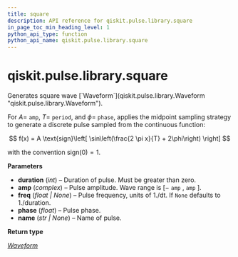 ```yaml
---
title: square
description: API reference for qiskit.pulse.library.square
in_page_toc_min_heading_level: 1
python_api_type: function
python_api_name: qiskit.pulse.library.square
---
```


<span id="qiskit-pulse-library-square" />

# qiskit.pulse.library.square

<Function id="qiskit.pulse.library.square" name="square" isDedicatedPage={true} github="https://github.com/qiskit/qiskit/tree/stable/0.24/qiskit/pulse/library/discrete.py" signature="square(duration, amp, freq=None, phase=0, name=None)">
  Generates square wave [`Waveform`](qiskit.pulse.library.Waveform "qiskit.pulse.library.Waveform").

  For $A=$ `amp`, $T=$ `period`, and $\phi=$ `phase`, applies the midpoint sampling strategy to generate a discrete pulse sampled from the continuous function:

  $$
  f(x) = A \text{sign}\left[ \sin\left(\frac{2 \pi x}{T} + 2\phi\right) \right]
  $$

  with the convention $\text{sign}(0) = 1$.

  **Parameters**

  *   **duration** (*int*) – Duration of pulse. Must be greater than zero.
  *   **amp** (*complex*) – Pulse amplitude. Wave range is $[-$ `amp` $,$ `amp` $]$.
  *   **freq** (*float | None*) – Pulse frequency, units of 1./dt. If `None` defaults to 1./duration.
  *   **phase** (*float*) – Pulse phase.
  *   **name** (*str | None*) – Name of pulse.

  **Return type**

  [*Waveform*](qiskit.pulse.library.Waveform "qiskit.pulse.library.waveform.Waveform")
</Function>


